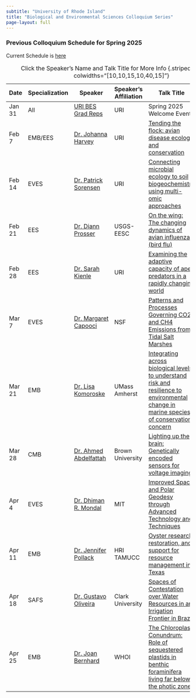 ```yaml
---
subtitle: "University of Rhode Island"
title: "Biological and Environmental Sciences Colloquium Series"
page-layout: full
---
```


### Previous Colloquium Schedule for Spring 2025

Current Schedule is [here](/index.qmd)



| Date  | Specialization | Speaker                  | Speaker's Affiliation                          | Talk Title                   | Host |
|-----|-----|--------------------|----------------------|----------------------------------------------------------------------| ----|
| Jan 31| All            | [URI BES Grad Reps](https://web.uri.edu/cels/academics/bes/) | URI                                           | Spring 2025 Welcome Event!  | N/A
| Feb 7 | EMB/EES            | [Dr. Johanna Harvey](https://jharvey.netlify.app/) | URI                                          | [Tending the flock: avian disease ecology and conservation](/content/IMG/Harvey_Feb7_URIColloquium.pdf)                   | [Dr. Johanna Harvey](mailto:j_harvey@uri.edu)|
| Feb 14 | EVES           | [Dr. Patrick Sorensen](https://www.linkedin.com/in/posorensen/)             | URI        | [Connecting microbial ecology to soil biogeochemistry using multi-omic approaches](/content/IMG/Sorensen.pdf)     | [Dr. Patrick Sorensen](mailto:patrick.sorensen@uri.edu) |
| Feb 21| EES          | [Dr. Diann Prosser](https://www.usgs.gov/staff-profiles/diann-prosser) | USGS-EESC                       | [On the wing: The changing dynamics of avian influenza (bird flu)](/content/IMG/ProsserFlyerColloquium.pdf)   | [Dr. Johanna Harvey](mailto:j_harvey@uri.edu) |
| Feb 28| EES          | [Dr. Sarah Kienle](https://www.sarahskienle.com/) | URI                       | [Examining the adaptive capacity of apex predators in a rapidly changing world](/content/IMG/Kienle.pdf)   | [Dr. Sarah Kienle](mailto:sarah.kienle@uri.edu) |
| Mar 7 | EVES           | [Dr. Margaret Capooci ](https://www.linkedin.com/in/mcapooci/)          | NSF              | [Patterns and Processes Governing CO2 and CH4 Emissions from Tidal Salt Marshes](/content/IMG/capooci.pdf)                         | [Michael Norton](mailto:michael.norton@uri.edu)|
| Mar 21 | EMB            | [Dr. Lisa Komoroske](https://www.umass.edu/natural-sciences/about/directory/lisa-komoroske) | UMass Amherst |[Integrating across biological levels to understand risk and resilience to environmental change in marine species of conservation concern](/content/IMG/KOMOROSKE.pdf)                       | [Jon Puritz](mailto:jpuritz@uri.edu)|
| Mar 28|  CMB              |    [Dr. Ahmed Abdelfattah](https://sites.brown.edu/abdelfattah/)                       |         Brown University                                                                  |[Lighting up the brain: Genetically encoded sensors for voltage imaging](/content/IMG/Abdelfattah.png)                           |[Kate Remy](mailto:kate_remy@uri.edu) |
| Apr 4| EVES        | [Dr. Dhiman R. Mondal](https://www.haystack.mit.edu/researcher/dhiman-mondal/)                          |   MIT                           | [Improved Space and Polar Geodesy through Advanced Technology and Techniques](/content/IMG/Dhiman.pdf	)                 |  [Md Al Amin](mailto:alamin45@uri.edu)|
| Apr 11 | EMB            | [Dr. Jennifer Pollack](https://www.harteresearch.org/research/coastal-conservation-restoration) | HRI TAMUCC         | [Oyster research, restoration, and support for resource management in Texas](/content/IMG/Pollack.pdf)                           | [Olivia Nieves](mailto:onieves@uri.edu) |
| Apr 18|  SAFS           | [Dr. Gustavo Oliveira](https://www.clarku.edu/faculty/profiles/gustavo-oliveira/)                          |  Clark University                                           |       [Spaces of Contestation over Water Resources in an Irrigation Frontier in Brazil](/content/IMG/Oliveira Flyer.pdf)                                 | [Deniz Camli](mailto:deniz.camlisaunders@uri.edu)  |
| Apr 25|        EMB    |  [Dr. Joan Bernhard](https://www2.whoi.edu/staff/jbernhard/)           |         WHOI                 |[The Chloroplast Conundrum: Role of sequestered plastids in benthic foraminifera living far below the photic zone](/content/IMG/Bernhard.pdf) |[Madison Geraci](mailto:madison.geraci@uri.edu)  |

: Click the Speaker's Name and Talk Title for More Info {.striped .hover tbl-colwidths="[10,10,15,10,40,15]"}



